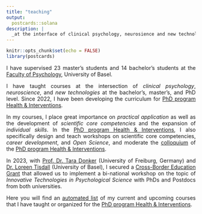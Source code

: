 ```yaml
---
title: "teaching"
output:
  postcards::solana
description: |
  _at the interface of clinical psychology, neurosience and new technologies_
---
```


```r
knitr::opts_chunk$set(echo = FALSE)
library(postcards)
```
<p style="text-align:justify;">I have supervised 23 master's students and 14 bachelor's students at the [Faculty of Psychology](https://psychologie.unibas.ch/en/), University of Basel.<p style="text-align:justify;">

<p style="text-align:justify;">I have taught courses at the intersection of *clinical psychology*, *neuroscience*, and *new technologies* at the bachelor's, master's, and PhD level. Since 2022, I have been developing the curriculum for [PhD program Health & Interventions](https://psychologie.unibas.ch/de/studium/doktoratsstudium/doktoratsprogramme/psychological-interventions/).<p style="text-align:justify;">

<p style="text-align:justify;">In my courses, I place great importance on *practical application* as well as the development of *scientific core competencies* and the expansion of *individual skills*. In the [PhD program Health & Interventions](https://psychologie.unibas.ch/de/studium/doktoratsstudium/doktoratsprogramme/psychological-interventions/), I also specifically design and teach workshops on scientific core competencies, *career development*, and *Open Science*, and moderate the [colloquium](https://vorlesungsverzeichnis.unibas.ch/de/home?id=280943) of the [PhD program Health & Interventions](https://psychologie.unibas.ch/de/studium/doktoratsstudium/doktoratsprogramme/psychological-interventions/).<p style="text-align:justify;">

<p style="text-align:justify;">In 2023, with [Prof. Dr. Tara Donker](https://www.psychologie.uni-freiburg.de/abteilungen-en/psychobio/team/dr.-tara-donker?set_language=en) (University of Freiburg, Germany) and [Dr. Loreen Tisdall](https://psychologie.unibas.ch/de/personen/loreen-tisdall/) (University of Basel), I secured a [Cross-Border Education Grant](https://www.unibas.ch/de/Universitaet/Administration-Services/Generalsekretariat/Eucor-The-European-Campus/Crossborder-Education-Grant.html) that allowed us to implement a bi-national workshop on the topic of *Innovative Technologies in Psychological Science* with PhDs and Postdocs from both universities.<p style="text-align:justify;">

<p style="text-align:justify;">Here you will find an [automated list](https://vorlesungsverzeichnis.unibas.ch/de/recherche?search=1&dozentid=raqysjfykk) of my current and upcoming courses that I have taught or organized for the [PhD program Health & Interventions](https://psychologie.unibas.ch/de/studium/doktoratsstudium/doktoratsprogramme/psychological-interventions/).<p style="text-align:justify;">